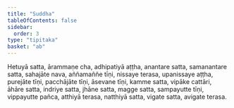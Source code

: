```yaml
---
title: "Suddha"
tableOfContents: false
sidebar:
  order: 3
type: "tipitaka"
basket: "ab"
---
```



<DynamicBreadcrumb />

<Division number="31">

<Paragraph number="2908">
Hetuyā satta, ārammaṇe cha, adhipatiyā aṭṭha, anantare satta, samanantare satta, sahajāte nava, aññamaññe tīṇi, nissaye terasa, upanissaye aṭṭha, purejāte tīṇi, pacchājāte tīṇi, āsevane tīṇi, kamme satta, vipāke cattāri, āhāre satta, indriye satta, jhāne satta, magge satta, sampayutte tīṇi, vippayutte pañca, atthiyā terasa, natthiyā satta, vigate satta, avigate terasa.
</Paragraph>
</Division>
